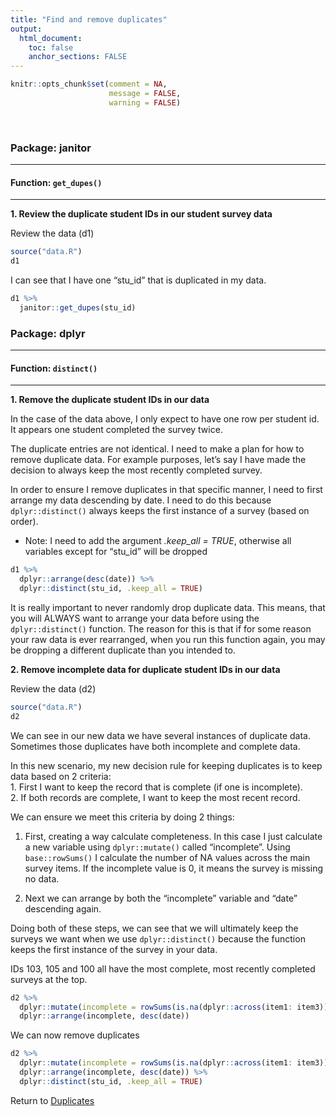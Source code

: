 ```yaml
---
title: "Find and remove duplicates"
output: 
  html_document:
    toc: false
    anchor_sections: FALSE
---
```


```r
knitr::opts_chunk$set(comment = NA,
                      message = FALSE,
                      warning = FALSE)
```

<br>

### Package: janitor

---

#### Function: `get_dupes()`

---

**1\. Review the duplicate student IDs in our student survey data**

Review the data (d1)

```r

source("data.R")
d1

```

I can see that I have one "stu_id" that is duplicated in my data. 

```r

d1 %>% 
  janitor::get_dupes(stu_id)

```


### Package: dplyr

---

#### Function: `distinct()`

---

**1\. Remove the duplicate student IDs in our data**

In the case of the data above, I only expect to have one row per student id. It appears one student completed the survey twice. 

The duplicate entries are not identical. I need to make a plan for how to remove duplicate data. For example purposes, let's say I have made the decision to always keep the most recently completed survey.

In order to ensure I remove duplicates in that specific manner, I need to first arrange my data descending by date. I need to do this because `dplyr::distinct()` always keeps the first instance of a survey (based on order).

* Note: I need to add the argument *.keep_all = TRUE*, otherwise all variables except for "stu_id" will be dropped

```r

d1 %>%
  dplyr::arrange(desc(date)) %>%
  dplyr::distinct(stu_id, .keep_all = TRUE)

```

It is really important to never randomly drop duplicate data. This means, that you will ALWAYS want to arrange your data before using the `dplyr::distinct()` function. The reason for this is that if for some reason your raw data is ever rearranged, when you run this function again, you may be dropping a different duplicate than you intended to.

**2\. Remove incomplete data for duplicate student IDs in our data**

Review the data (d2)

```r

source("data.R")
d2

```

We can see in our new data we have several instances of duplicate data. Sometimes those duplicates have both incomplete and complete data.

In this new scenario, my new decision rule for keeping duplicates is to keep data based on 2 criteria:  
1. First I want to keep the record that is complete (if one is incomplete).  
2. If both records are complete, I want to keep the most recent record.  

We can ensure we meet this criteria by doing 2 things:

1. First, creating a way calculate completeness. In this case I just calculate a new variable using `dplyr::mutate()` called "incomplete". Using `base::rowSums()` I calculate the number of NA values across the main survey items. If the incomplete value is 0, it means the survey is missing no data.

2. Next we can arrange by both the "incomplete" variable and "date" descending again.

Doing both of these steps, we can see that we will ultimately keep the surveys we want when we use `dplyr::distinct()` because the function keeps the first instance of the survey in your data.

IDs 103, 105 and 100 all have the most complete, most recently completed surveys at the top.

```r

d2 %>%
  dplyr::mutate(incomplete = rowSums(is.na(dplyr::across(item1: item3)))) %>%
  dplyr::arrange(incomplete, desc(date))

```

We can now remove duplicates

```r

d2 %>%
  dplyr::mutate(incomplete = rowSums(is.na(dplyr::across(item1: item3)))) %>%
  dplyr::arrange(incomplete, desc(date)) %>%
  dplyr::distinct(stu_id, .keep_all = TRUE)

```

Return to [Duplicates](https://github.com/Cghlewis/data-wrangling-functions/wiki/Duplicates)

